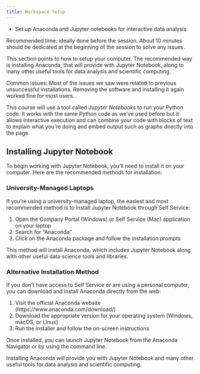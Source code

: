 ```yaml
---
title: Workspace Setup
---
```


::: {#highlights .callout-note icon=false title='In this section...'}
- Set up Anaconda and Jupyter notebooks for interactive data analysis
:::

::: {#answerN .callout-warning icon=false title='Trainer notes' collapse="true"}
Recommended time: ideally done before the session. About 10 minutes should be dedicated at the beginning of the session to solve any issues.

This section points to how to setup your computer. The recommended way is installing Anaconda, that will provide with Jupyter Notebook, along to many other useful tools for data analysis and scientific computing.

Common issues: Most of the issues we saw were related to previous unsuccessful installations. Removing the software and installing it again worked fine for most users.

:::

This course will use a tool called *Jupyter Notebooks* to run your Python code. It works with the same Python code as we've used before but it allows interactive execution and can combine your code with blocks of text to explain what you're doing and embed output such as graphs directly into the page.


## Installing Jupyter Notebook

To begin working with Jupyter Notebook, you'll need to install it on your computer. Here are the recommended methods for installation:


### University-Managed Laptops

If you're using a university-managed laptop, the easiest and most recommended method is to install Jupyter Notebook through Self Service:

1. Open the Company Portal (Windows) or Self Service (Mac) application on your laptop
2. Search for "Anaconda"
3. Click on the Anaconda package and follow the installation prompts

This method will install Anaconda, which includes Jupyter Notebook along with other useful data science tools and libraries.

### Alternative Installation Method

If you don't have access to Self Service or are using a personal computer, you can download and install Anaconda directly from the web:

1. Visit the official Anaconda website (https://www.anaconda.com/download/)
2. Download the appropriate version for your operating system (Windows, macOS, or Linux)
3. Run the installer and follow the on-screen instructions

Once installed, you can launch Jupyter Notebook from the Anaconda Navigator or by using the command line.

Installing Anaconda will provide you with Jupyter Notebook and many other useful tools for data analysis and scientific computing.

